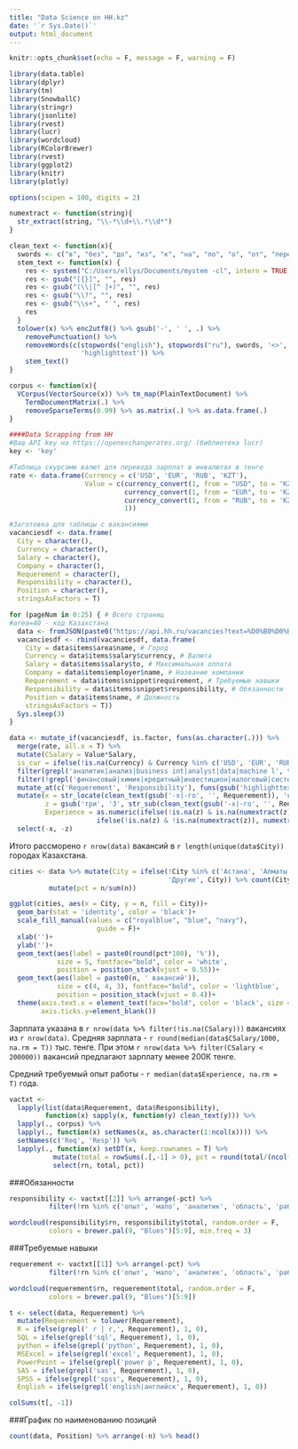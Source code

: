 ---
title: "Data Science on HH.kz"
date: '`r Sys.Date()`'
output: html_document
---

```{r setup, include=FALSE}
knitr::opts_chunk$set(echo = F, message = F, warning = F)

library(data.table)
library(dplyr)
library(tm)
library(SnowballC)
library(stringr)
library(jsonlite)
library(rvest)
library(lucr)
library(wordcloud)
library(RColorBrewer)
library(rvest)
library(ggplot2)
library(knitr)
library(plotly)

options(scipen = 100, digits = 2)
```


```{r scrapping, cache=TRUE}
numextract <- function(string){ 
  str_extract(string, "\\-*\\d+\\.*\\d*")
} 

clean_text <- function(x){
  swords <- c("в", "без", "до", "из", "к", "на", "по", "о", "от", "перед", "при", "через", "за", "над", "об", "под", "про", "для", "вблизи", "вглубь", "вдоль", "возле", "около", "вокруг", "впереди", "после", "посредством", "в роли", "в зависимости от", "путём", "насчёт", "по поводу", "ввиду", "по случаю", "в течение", "благодаря", "несмотря на", "спустя", "с ", "из-под", "из-за", "по-над", "в отличие от", "в связи", "как", "словно", "так как", "для того чтобы", "тоже", "зато", "чтобы", "также", "потому что", "и ", "а ", "что", "или", "но", "однако", "когда", "лишь", "едва", "где", "куда", "откуда", "столько", "настолько", "так", "до такой степени", "до того", "такой", "как будто", "будто", "точно", "как бы","если", "если бы", "коли", "ежели", "несмотря на то", "хотя", "хоть", "пускай", "дабы", "с тем чтобы", "так что", "ли", "не", "какой")
  stem_text <- function(x) {
    res <- system("C:/Users/ellys/Documents/mystem -cl", intern = TRUE, input = x)
    res <- gsub("[{}]", "", res)
    res <- gsub("(\\|[^ ]+)", "", res)
    res <- gsub("\\?", "", res)
    res <- gsub("\\s+", " ", res)
    res
  }
  tolower(x) %>% enc2utf8() %>% gsub('-', ' ', .) %>% 
    removePunctuation() %>% 
    removeWords(c(stopwords("english"), stopwords("ru"), swords, '<>', '</>',
                  'highlighttext')) %>% 
    stem_text()
}

corpus <- function(x){
  VCorpus(VectorSource(x)) %>% tm_map(PlainTextDocument) %>% 
    TermDocumentMatrix(.) %>% 
    removeSparseTerms(0.99) %>% as.matrix(.) %>% as.data.frame(.)
}

####Data Scrapping from HH
#Ваш API key на https://openexchangerates.org/ (библиотека lucr)
key <- 'key'

#Таблица скурсами валют для перевода зарплат в инвалютах в тенге
rate <- data.frame(Currency = c('USD', 'EUR', 'RUB', 'KZT'),
                   Value = c(currency_convert(1, from = "USD", to = 'KZT', key),
                             currency_convert(1, from = "EUR", to = 'KZT', key),
                             currency_convert(1, from = "RUB", to = 'KZT', key),
                             1))

#Заготовка для таблицы с вакансиями
vacanciesdf <- data.frame(
  City = character(),  
  Currency = character(), 
  Salary = character(), 
  Company = character(), 
  Requerement = character(), 
  Responsibility = character(),
  Position = character(),
  stringsAsFactors = T) 

for (pageNum in 0:25) { # Всего страниц
#area=40 - код Казахстана
  data <- fromJSON(paste0("https://api.hh.ru/vacancies?text=%D0%B0%D0%BD%D0%B0%D0%BB%D0%B8%D1%82%D0%B8%D0%BA&area=40&page=", pageNum))
  vacanciesdf <- rbind(vacanciesdf, data.frame(
    City = data$items$area$name, # Город
    Currency = data$items$salary$currency, # Валюта
    Salary = data$items$salary$to, # Максимальная оплата
    Company = data$items$employer$name, # Название компании
    Requerement = data$items$snippet$requirement, # Требуемые навыки
    Responsibility = data$items$snippet$responsibility, # Обязанности
    Position = data$items$name, # Должность
    stringsAsFactors = T))
  Sys.sleep(3)
}

data <- mutate_if(vacanciesdf, is.factor, funs(as.character(.))) %>% 
  merge(rate, all.x = T) %>% 
  mutate(CSalary = Value*Salary, 
  is_cur = ifelse(!is.na(Currency) & Currency %in% c('USD', 'EUR', 'RUB'), 1, 0)) %>% 
  filter(grepl('аналитик|анализ|business int|analyst|data|machine l', tolower(Position))) %>%
  filter(!grepl('финансовый|химик|кредитный|инвестицион|налоговый|системный', tolower(Position))) %>%
  mutate_at(c('Requerement', 'Responsibility'), funs(gsub('highlighttext', '', .))) %>%
  mutate(x = str_locate(clean_text(gsub('-х|-го', '', Requerement)), 'год')[,1]-2,
         z = gsub('три', '3', str_sub(clean_text(gsub('-х|-го', '', Requerement)), x-8, x)),
         Experience = as.numeric(ifelse(!is.na(z) & is.na(numextract(z)), '1',
                      ifelse(!is.na(z) & !is.na(numextract(z)), numextract(z), NA)))) %>% 
  select(-x, -z)
```

Итого рассморено `r nrow(data)` вакансий в `r length(unique(data$City))` городах Казахстана.

```{r cities}

cities <- data %>% mutate(City = ifelse(!City %in% c('Астана', 'Алматы'), 
                                        'Другие', City)) %>% count(City) %>% 
          mutate(pct = n/sum(n))

ggplot(cities, aes(x = City, y = n, fill = City))+
  geom_bar(stat = 'identity', color = 'black')+
  scale_fill_manual(values = c("royalblue", "blue", "navy"),
                      guide = F)+
  xlab('')+
  ylab('')+
  geom_text(aes(label = paste0(round(pct*100), '%')), 
            size = 5, fontface="bold", color = 'white',
            position = position_stack(vjust = 0.55))+
  geom_text(aes(label = paste0(n, ' вакансий')), 
            size = c(4, 4, 3), fontface="bold", color = 'lightblue',
            position = position_stack(vjust = 0.4))+
  theme(axis.text.x = element_text(face="bold", color = 'black', size = 12),
        axis.ticks.y=element_blank())
```

Зарплата указана в `r nrow(data %>% filter(!is.na(CSalary)))` вакансиях из `r nrow(data)`. Средняя зарплата  - `r round(median(data$CSalary/1000, na.rm = T))` тыс. тенге. При этом `r nrow(data %>% filter(CSalary < 200000))` вакансий предлагают зарплату менее 200К тенге.

Средний требуемый опыт работы - `r median(data$Experience, na.rm = T)` года.

```{r text, cache = TRUE}
vactxt <- 
  lapply(list(data$Requerement, data$Responsibility),
         function(x) sapply(x, function(y) clean_text(y))) %>% 
  lapply(., corpus) %>% 
  lapply(., function(x) setNames(x, as.character(1:ncol(x)))) %>% 
  setNames(c('Req', 'Resp')) %>% 
  lapply(., function(x) setDT(x, keep.rownames = T) %>% 
           mutate(total = rowSums(.[,-1] > 0), pct = round(total/(ncol(.)-1), 2)) %>% 
           select(rn, total, pct))  
```

###Обязанности
```{r responsibility}
responsibility <- vactxt[[2]] %>% arrange(-pct) %>% 
          filter(!rn %in% c('опыт', 'мало', 'аналитик', 'область', 'работа', 'анализ'))

wordcloud(responsibility$rn, responsibility$total, random.order = F, 
          colors = brewer.pal(9, "Blues")[5:9], min.freq = 3)
```

###Требуемые навыки
```{r requerement}
requerement <- vactxt[[1]] %>% arrange(-pct) %>% 
          filter(!rn %in% c('опыт', 'мало', 'аналитик', 'область', 'работа'))

wordcloud(requerement$rn, requerement$total, random.order = F, 
          colors = brewer.pal(9, "Blues")[5:9])

t <- select(data, Requerement) %>% 
  mutate(Requerement = tolower(Requerement),
  R = ifelse(grepl(' r | r,', Requerement), 1, 0),
  SQL = ifelse(grepl('sql', Requerement), 1, 0),
  python = ifelse(grepl('python', Requerement), 1, 0),
  MSExcel = ifelse(grepl('excel', Requerement), 1, 0),
  PowerPoint = ifelse(grepl('power p', Requerement), 1, 0),
  SAS = ifelse(grepl('sas', Requerement), 1, 0),
  SPSS = ifelse(grepl('spss', Requerement), 1, 0),
  English = ifelse(grepl('english|английск', Requerement), 1, 0))

colSums(t[, -1])

```

###График по наименованию позиций

```{r positions}
count(data, Position) %>% arrange(-n) %>% head()
```

